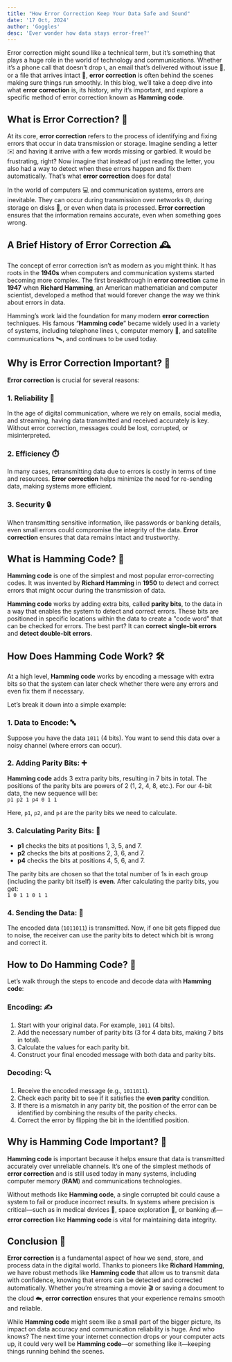 ```yaml
---
title: "How Error Correction Keep Your Data Safe and Sound"
date: '17 Oct, 2024'
author: 'Goggles'
desc: 'Ever wonder how data stays error-free?'
---
```


Error correction might sound like a technical term, but it’s something that plays a huge role in the world of technology and communications. Whether it’s a phone call that doesn’t drop 📞, an email that’s delivered without issue 📧, or a file that arrives intact 📂, **error correction** is often behind the scenes making sure things run smoothly. In this blog, we’ll take a deep dive into what **error correction** is, its history, why it’s important, and explore a specific method of error correction known as **Hamming code**.

## What is Error Correction? 🤔

At its core, **error correction** refers to the process of identifying and fixing errors that occur in data transmission or storage. Imagine sending a letter ✉️ and having it arrive with a few words missing or garbled. It would be frustrating, right? Now imagine that instead of just reading the letter, you also had a way to detect when these errors happen and fix them automatically. That’s what **error correction** does for data!

In the world of computers 💻 and communication systems, errors are inevitable. They can occur during transmission over networks 🌐, during storage on disks 💾, or even when data is processed. **Error correction** ensures that the information remains accurate, even when something goes wrong.

## A Brief History of Error Correction 🕰️

The concept of error correction isn’t as modern as you might think. It has roots in the **1940s** when computers and communication systems started becoming more complex. The first breakthrough in **error correction** came in **1947** when **Richard Hamming**, an American mathematician and computer scientist, developed a method that would forever change the way we think about errors in data.

Hamming’s work laid the foundation for many modern **error correction** techniques. His famous “**Hamming code**” became widely used in a variety of systems, including telephone lines 📞, computer memory 🧠, and satellite communications 🛰️, and continues to be used today.

## Why is Error Correction Important? 🚀

**Error correction** is crucial for several reasons:

### 1. **Reliability** 💪
In the age of digital communication, where we rely on emails, social media, and streaming, having data transmitted and received accurately is key. Without error correction, messages could be lost, corrupted, or misinterpreted.

### 2. **Efficiency** ⏱️
In many cases, retransmitting data due to errors is costly in terms of time and resources. **Error correction** helps minimize the need for re-sending data, making systems more efficient.

### 3. **Security** 🔒
When transmitting sensitive information, like passwords or banking details, even small errors could compromise the integrity of the data. **Error correction** ensures that data remains intact and trustworthy.

## What is Hamming Code? 🔢

**Hamming code** is one of the simplest and most popular error-correcting codes. It was invented by **Richard Hamming** in **1950** to detect and correct errors that might occur during the transmission of data.

**Hamming code** works by adding extra bits, called **parity bits**, to the data in a way that enables the system to detect and correct errors. These bits are positioned in specific locations within the data to create a "code word" that can be checked for errors. The best part? It can **correct single-bit errors** and **detect double-bit errors**.

## How Does Hamming Code Work? 🛠️

At a high level, **Hamming code** works by encoding a message with extra bits so that the system can later check whether there were any errors and even fix them if necessary.

Let’s break it down into a simple example:

### 1. **Data to Encode:** 🔤
Suppose you have the data `1011` (4 bits). You want to send this data over a noisy channel (where errors can occur).

### 2. **Adding Parity Bits:** ➕
**Hamming code** adds 3 extra parity bits, resulting in 7 bits in total. The positions of the parity bits are powers of 2 (1, 2, 4, 8, etc.). For our 4-bit data, the new sequence will be:  
`p1 p2 1 p4 0 1 1`

Here, `p1`, `p2`, and `p4` are the parity bits we need to calculate.

### 3. **Calculating Parity Bits:** 🧮
- **p1** checks the bits at positions 1, 3, 5, and 7.
- **p2** checks the bits at positions 2, 3, 6, and 7.
- **p4** checks the bits at positions 4, 5, 6, and 7.

The parity bits are chosen so that the total number of 1s in each group (including the parity bit itself) is **even**. After calculating the parity bits, you get:  
`1 0 1 1 0 1 1`

### 4. **Sending the Data:** 📡
The encoded data (`1011011`) is transmitted. Now, if one bit gets flipped due to noise, the receiver can use the parity bits to detect which bit is wrong and correct it.

## How to Do Hamming Code? 🔄

Let’s walk through the steps to encode and decode data with **Hamming code**:

### **Encoding:** ✍️

1. Start with your original data. For example, `1011` (4 bits).
2. Add the necessary number of parity bits (3 for 4 data bits, making 7 bits in total).
3. Calculate the values for each parity bit.
4. Construct your final encoded message with both data and parity bits.

### **Decoding:** 🔍

1. Receive the encoded message (e.g., `1011011`).
2. Check each parity bit to see if it satisfies the **even parity** condition.
3. If there is a mismatch in any parity bit, the position of the error can be identified by combining the results of the parity checks.
4. Correct the error by flipping the bit in the identified position.

## Why is Hamming Code Important? 🎯

**Hamming code** is important because it helps ensure that data is transmitted accurately over unreliable channels. It’s one of the simplest methods of **error correction** and is still used today in many systems, including computer memory (**RAM**) and communications technologies.

Without methods like **Hamming code**, a single corrupted bit could cause a system to fail or produce incorrect results. In systems where precision is critical—such as in medical devices 🏥, space exploration 🚀, or banking 💰—**error correction** like **Hamming code** is vital for maintaining data integrity.

## Conclusion 🎉

**Error correction** is a fundamental aspect of how we send, store, and process data in the digital world. Thanks to pioneers like **Richard Hamming**, we have robust methods like **Hamming code** that allow us to transmit data with confidence, knowing that errors can be detected and corrected automatically. Whether you’re streaming a movie 🎬 or saving a document to the cloud ☁️, **error correction** ensures that your experience remains smooth and reliable. 

While **Hamming code** might seem like a small part of the bigger picture, its impact on data accuracy and communication reliability is huge. And who knows? The next time your internet connection drops or your computer acts up, it could very well be **Hamming code**—or something like it—keeping things running behind the scenes.
